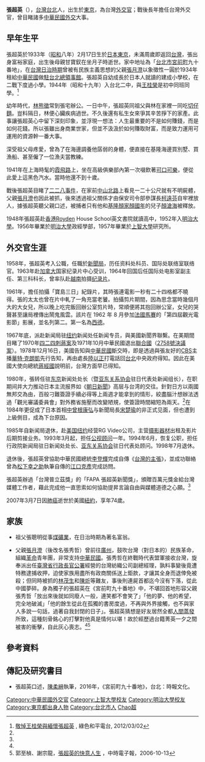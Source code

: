 {{Infobox Person
| name        = 張超英
| image       = 
| image_size  = 
| caption     = 
| birth_date  = 1933年2月17日
| birth_place = {{EOJ}}[[東京府|東京府]]
| death_date  = {{death date and age|2007|3|7|1933|2|17}}
| death_place = {{USA}}[[紐約|紐約]]
| education  = [[明治大學|明治大學]]
| occupation  = 記者、外交官
| spouse      = 顏千鶴
}}
'''張超英'''（{{bd|1933年|2月17日|2007年|3月7日|catIdx=Z張超英}}），[[台灣|台灣]][[台北|台北]]人，出生於[[東京|東京]]，為台灣[[外交官|外交官]]；戰後長年擔任台灣外交官，曾目睹諸多[[中華民國外交|中華民國外交]]大事。

==早年生平==
張超英於1933年（[[昭和|昭和]]八年）2月17日生於[[日本|日本]][[東京|東京]]，未滿周歲即返回[[台灣|台灣]]，張出身富裕家庭，出生後母親甘寶釵在坐月子時逝世。家中地址為「[[台北市|台北市]][[宮前町_(臺北市)|宮前町]]九十番地」，在[[台灣日治時期|台灣日治時期]]曾被有民族主義思想的父親[[張秀哲|張月澄]]以象徵性一圓於1934年租給[[中華民國|中華民國]]做[[中華民國駐台北總領事館|駐台北總領事館]]。張超英自幼成長於日本人就讀的建成小學校，在二戰下度過小學。1944年（昭和十九年）入台北二中，與[[王桂榮_(企業家)|王桂榮]]是初中同班同學。<ref name="GreenPeaceTW">[http://www.greenpeace.com.tw/index.php?option=com_content&task=view&id=1410 敬悼王桂榮與緬懷張超英] {{Wayback|url=http://www.greenpeace.com.tw/index.php?option=com_content&task=view&id=1410 |date=20131002025054 }}, 綠色和平電台, 2012/03/02</ref>

幼年時代，[[林熊徵|林熊徵]]常到張宅辦公。一日中午，張超英同祖父與林在家裡一同吃[[摵仔麵|切仔麵]]。豈料隔日，林便心臟疾病過世。不久後還有私生女來爭其辛苦掙下的家產。此事讓張超英心中留下深刻印象，並浮現一想法：人生最重要的不是如何賺錢，而是如何花錢。所以張雖出身商業世家，但並不汲汲於如何賺取財富，而是致力運用可運用的資源幹一番大事。

深受祖父母疼愛，曾為了在海邊調養他孱弱的身體，便直接在基隆海邊買別墅、買漁船、甚至僱了一位漁夫當教練。

1941年在上海時髦的[[霞飛路_(上海)|霞飛路]]上，坐在高級俱樂部內第一次啜飲著[[可口可樂|可口可樂]]，便從此愛上這黑色汽水。當時他還不到十歲。

戰後張超英目睹了[[二二八事件|二二八事件]]，在家前[[中山北路|中山北路]]上看見一二十公尺就有不明屍體，父親[[張秀哲|張月澄]]也因此被抓，後來透過祖父關係才由保安司令部參謀長[[柯遠芬|柯遠芬]]自牢裡放人，據張超英聽父親口述，被捕者只有他和[[基隆顏家|基隆顏家]][[顏國年|顏國年]]的兒子[[顏滄海|顏滄海]]被釋放。{{r|宮|page=98}}

1948年張超英赴[[香港|香港]]Royden House School英文書院就讀高中，1952年入[[明治大學|明治大學]]。1956年畢業於[[明治大學|明治大學]]政經學部，1957年畢業於[[上智大學|上智大學]]研究所。

==外交官生涯==
1958年，張超英考入公職，任職於[[行政院新聞局|新聞局]]，历任资料处科员、国际处联络室联络官。1963年赴[[加拿大|加拿大]]国家纪录片中心受训，1964年回国后任国际处电影室副主任、第三科科长，曾率队赴[[越南|越南]]拍摄[[纪录片|纪录片]]。

1961年，擔任拍攝「寶島三日」紀錄片，其時張連電影一秒有二十四格都不曉得。張的太太也曾在片中軋了一角充當老饕。拍攝剪片期間，因為思念當時幾個月大的大女兒，所以晚上吃完飯回辦公室剪片時，常順便將其抱回辦公室，女兒的哭聲甚至讓局裡傳出鬧鬼風雲。該片在 1962 年 8 月參加[[法國|法國]][[馬賽|馬賽]]的「第四屆觀光電影節」影展，並名列第二。第一名為[[西德|西德]]。

1967年底，派赴新闻局驻[[纽约|纽约]]新闻处任新闻专员，與美國新聞界聯繫。在美期間目睹了1970年[[四二四刺蔣案|四二四刺蔣案]]及1971年10月中華民國退出[[聯合國|聯合國]]（[[2758號決議案|2758號決議案]]）。1978年12月16日，美國告知與[[中華民國|中華民國]]斷交時，即是透過與張友好的[[CBS|CBS]]主播[[華特·克朗凱|華特·克朗凱]]先行告知，再由處長[[陸以正|陸以正]]打電話回[[台北|台北]]中央政府得知。因此在美國大使向總統[[蔣經國|蔣經國]]說明前，台灣方面早已得知。{{r|宮|page=134}}

1980年，張转任驻[[东京|东京]]新闻处处长（暨[[亚东关系协会|亚东关系协会]]驻日代表处新闻组长），在职期间并大力推动日本主流报界如《[[朝日新聞|朝日新聞]]》高层与台湾的交往。針對日方以兩國無邦交為由，百般刁難簽證手續必得等上兩週才能拿到的情形，絞盡腦汁想辦法透過「觀光審議委員會」對外務省施壓而改變陋規，使簽證時間縮短為兩天。<ref name="GreenPeaceTW"/>在1984年更促成了日本首相[[中曾根康弘|中曾根康弘]]与新聞局長[[宋楚瑜|宋楚瑜]]的非正式见面，但也遭到上級側目，成為下台原因。{{r|宮|page=214}}

1985年自新闻局退休，赴[[美国|美国]][[纽约|纽约]]经营RG Video公司，主营[[摄影器材|摄影器材]]出租及影片后期剪接业务。1993年3月起，担任[[公视|公视]][[顾问|顾问]]一年。1994年6月，恢复公职，担任行政院新闻局驻日新闻处处长、[[亚东关系协会|亚东关系协会]]驻日代表处顾问。1998年7月退休。

退休後，張超英曾協助中華民國總統[[李登輝|李登輝]]完成自傳《[[台灣的主張|台灣的主張]]》，並成功聯絡曾為[[松下幸之助|松下幸之助]]執筆自傳的[[江口克彥|江口克彥]]完成訪問。{{r|宮|page=259}}

張超英辦過「台灣普立茲獎」的「FAPA 張超英新聞獎」，頒贈百萬元獎金給台灣媒體工作者，藉此完成他一直思索如何協助提昇言論自由與媒體道德之心願。<ref name="GreenPeaceTW"/>

2007年3月7日因[[肺癌|肺癌]]逝世於美國[[紐約|紐約]]，享年74歲。

==家族==
*祖父張聰明從事[[煤礦業|煤礦業]]，在日治時期為著名富翁。

*父親[[張秀哲|張月澄]]（後改名張秀哲）曾前往[[廣州|廣州]]，鼓吹台灣（對日本的）民族革命，組織[[革命|革命]]青年團，非常支持[[中華民國|中華民國]]。張秀哲在終戰時代表盟軍接收台灣，旋奉派出任[[臺灣省行政長官公署|臺灣省行政長官公署]]經營的台灣紡織公司副總經理，孰料事變後竟遭特務逮捕收押，迫使家族用盡所有政商關係送上鉅款，才讓其全身而退倖免被殺；但同時被抓的[[林茂生|林茂生]]和[[陳炘|陳炘]]等難友，事後則連屍首都迄今沒有下落，從此中國夢碎。身為獨子的張超英在《宮前町九十番地》中，不堪回首地形容父親張秀哲「放出來後就如同廢人一般，連笑都不會笑了」「他的夢、他的希望，完全地破滅」「他的餘生從此在孤獨的書房度過，不再與外界接觸，也不與家人多說一句話，過著自我封閉的日子」。{{r|宮|page=98}}張超英猜想是好友居然全都[[人間蒸發|人間蒸發]]所致，這種刻骨銘心的打擊對他真是情何以堪！故於經歷過台籍菁英一夕之間被害的衝擊，自此灰心喪志。<ref name="GreenPeaceTW"/><ref>郭至楨、謝宗龍，[http://forums.chinatimes.com/report/people/951013/02-1.html 張超英的快意人生] {{Wayback|url=http://forums.chinatimes.com/report/people/951013/02-1.html |date=20100820030417 }}，中時電子報，2006-10-13</ref>

==參考資料==
{{reflist|refs=
<ref name="宮">{{cite book|title=《宮前町九十番地》|author=陳柔縉 |publisher=時報文化 |isbn=978-957-13-4531-4 |date=2006年8月}}</ref>
}}

==傳記及研究書目==
*張超英口述，[[陳柔縉|陳柔縉]]執筆，2016年，《宮前町九十番地》，台北：時報文化。


{{DEFAULTSORT:Zhang張}}
[[Category:中華民國外交官|Category:中華民國外交官]]
[[Category:上智大學校友|Category:上智大學校友]]
[[Category:明治大學校友|Category:明治大學校友]]
[[Category:東京都出身人物|Category:東京都出身人物]]
[[Category:台北市人|Category:台北市人]]
[[Category:張姓|Chao超]]